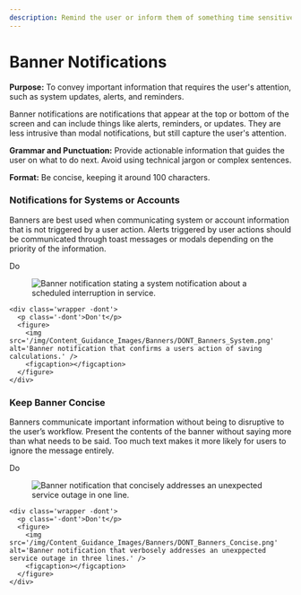 ```yaml
---
description: Remind the user or inform them of something time sensitive.
---
```

# Banner Notifications

**Purpose:** To convey important information that requires the user's attention, such as system updates, alerts, and reminders.

Banner notifications are notifications that appear at the top or bottom of the screen and can include things like alerts, reminders, or updates. They are less intrusive than modal notifications, but still capture the user's attention.

**Grammar and Punctuation:** Provide actionable information that guides the user on what to do next. Avoid using technical jargon or complex sentences.

**Format:** Be concise, keeping it around 100 characters.


<div>
  <h3>Notifications for Systems or Accounts</h3>
  <p>Banners are best used when communicating system or account information that is not triggered by a user action. Alerts triggered by user actions should be communicated through toast messages or modals depending on the priority of the information. </p>
  <div class='exampleImages'>
    <div class='wrapper -do'>
      <p class='-do'>Do</p>
      <figure>
        <img src='/img/Content_Guidance_Images/Banners/DO_Banners_System.png' alt='Banner notification stating a system notification about a scheduled interruption in service.' />
        <figcaption></figcaption>
      </figure>
    </div>


    <div class='wrapper -dont'>
      <p class='-dont'>Don't</p>
      <figure>
        <img src='/img/Content_Guidance_Images/Banners/DONT_Banners_System.png' alt='Banner notification that confirms a users action of saving calculations.' />
        <figcaption></figcaption>
      </figure>
    </div>
  </div>



  <h3>Keep Banner Concise</h3>
  <p>Banners communicate important information without being to disruptive to the user’s workflow. Present the contents of the banner without saying more than what needs to be said. Too much text makes it more likely for users to ignore the message entirely. </p>
  <div class='exampleImages'>
    <div class='wrapper -do'>
      <p class='-do'>Do</p>
      <figure>
        <img src='/img/Content_Guidance_Images/Banners/DO_Banners_Concise.png' alt='Banner notification that concisely addresses an unexpected service outage in one line.' />
        <figcaption></figcaption>
      </figure>
    </div>


    <div class='wrapper -dont'>
      <p class='-dont'>Don't</p>
      <figure>
        <img src='/img/Content_Guidance_Images/Banners/DONT_Banners_Concise.png' alt='Banner notification that verbosely addresses an unexppected service outage in three lines.' />
        <figcaption></figcaption>
      </figure>
    </div>
  </div>
</div>